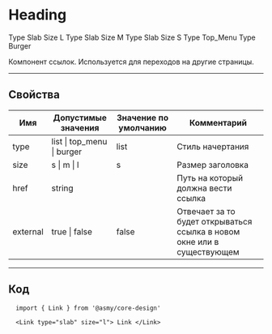 
# Heading
<Link type="list" size="l" css={css`grid-column: 1 / span 12;`}> Type Slab Size L </Link>
<Link type="list" size="m" css={css`grid-column: 1 / span 12;`}> Type Slab Size M </Link>
<Link type="list" size="s" css={css`grid-column: 1 / span 12;`}> Type Slab Size S </Link>
<Link type="top_menu" size="s" css={css`grid-column: 1 / span 12;`}> Type Top_Menu </Link>
<Link type="burger" size="s" css={css`grid-column: 1 / span 12;`}> Type Burger </Link>

Компонент ссылок. Используется для переходов на другие страницы. 

---------------------------------------
## Свойства
Имя      | Допустимые значения        | Значение по умолчанию | Комментарий
-------- | -------------------------- | --------------------- | ----------------
type     | list \| top_menu \| burger | list                  | Стиль начертания
size     | s \| m \| l                | s                     | Размер заголовка
href     | string                     |                       | Путь на который должна вести ссылка
external | true \| false              | false                 | Отвечает за то будет открываться ссылка в новом окне или в существующем

---------------------------------------
## Код
```
  import { Link } from '@asmy/core-design'

  <Link type="slab" size="l"> Link </Link>
```
